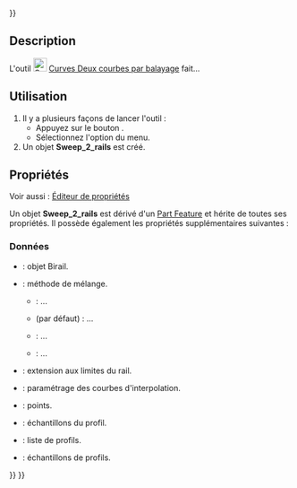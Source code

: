 <languages/>
{{UnfinishedDocu{{#translation:}}}}

{{Docnav/fr
|[[Curves_SketchOnSurface/fr|Esquisse sur surface]]
|[[Curves_ProfileSupport/fr|Plan de support]]
|[[Curves_Workbench/fr|Atelier Curves]]
|IconL=Curves_SketchOnSurface.svg
|IconR=Curves_ProfileSupport.svg
|IconC=Curves_workbench_icon.svg
}}

{{GuiCommand/fr
|Name=Curves Sweep2Rails
|Name/fr=Curves Deux courbes par balayage
|MenuLocation=Surfaces → Sweep2Rails 
|Workbenches=[[Curves_Workbench/fr|Curves]]
}}

==Description==

L'outil [[Image:Curves_Sweep2Rails.svg|24px]] [[Curves_Sweep2Rails/fr|Curves Deux courbes par balayage]] fait...

<span id="Usage"></span>
==Utilisation==

# Il y a plusieurs façons de lancer l'outil :
#* Appuyez sur le bouton {{Button|[[Image:Curves_Sweep2Rails.svg|16px]] [[Curves_Sweep2Rails/fr|Sweep2Rails]]}}.
#* Sélectionnez l'option {{MenuCommand|Surfaces → [[Image:Curves_Sweep2Rails.svg|16px]] Sweep2Rails}} du menu.
# Un objet '''Sweep_2_rails''' est créé.

<span id="Properties"></span>
==Propriétés==

Voir aussi : [[Property_editor/fr|Éditeur de propriétés]]

Un objet '''Sweep_2_rails''' est dérivé d'un [[Part_Feature/fr|Part Feature]] et hérite de toutes ses propriétés. Il possède également les propriétés supplémentaires suivantes :

<span id="Data"></span>
===Données===

{{TitleProperty|Base}}

* {{PropertyData|Birail|Link}} : objet Birail.
* {{PropertyData|Blending|Enumeration}} : méthode de mélange.
** {{Value|Average}} : ...
** {{Value|Blend}} (par défaut) : ...
** {{Value|Rail1}} : ...
** {{Value|Rail2}} : ...
* {{PropertyData|Extend|Bool}} : extension aux limites du rail.
* {{PropertyData|Parametrization|Float}} : paramétrage des courbes d'interpolation.
* {{PropertyData|Points|VectorList}} : points.
* {{PropertyData|ProfileSamples|Integer}} : échantillons du profil.
* {{PropertyData|Profiles|LinkList}} : liste de profils.
* {{PropertyData|RailSamples|Integer}} : échantillons de profils.


{{Docnav/fr
|[[Curves_SketchOnSurface/fr|Esquisse sur surface]]
|[[Curves_ProfileSupport/fr|Plan de support]]
|[[Curves_Workbench/fr|Atelier Curves]]
|IconL=Curves_SketchOnSurface.svg
|IconR=Curves_ProfileSupport.svg
|IconC=Curves_workbench_icon.svg
}}

{{Curves Tools navi{{#translation:}}}}
{{Userdocnavi{{#translation:}}}}